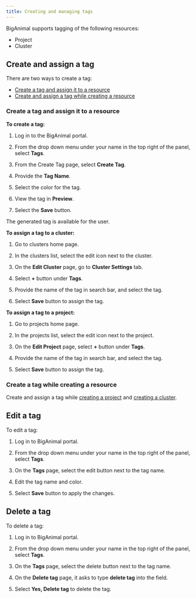 ```yaml
---
title: Creating and managing tags
---
```


BigAnimal supports tagging of the following resources:

- Project
- Cluster

## Create and assign a tag

There are two ways to create a tag:

- [Create a tag and assign it to a resource]() 
- [Create and assign a tag while creating a resource]()

### Create a tag and assign it to a resource

**To create a tag:**

1. Log in to the BigAnimal portal.

1. From the drop down menu under your name in the top right of the panel, select **Tags**.

1. From the Create Tag page, select **Create Tag**.

1. Provide the **Tag Name**.

1. Select the color for the tag.

1. View the tag in **Preview**.

1. Select the **Save** button.

The generated tag is available for the user.

**To assign a tag to a cluster:**

1. Go to clusters home page.

1. In the clusters list, select the edit icon next to the cluster.

1. On the **Edit Cluster** page, go to **Cluster Settings** tab.

1. Select **+** button under **Tags**.

1. Provide the name of the tag in search bar, and select the tag.

1. Select **Save** button to assign the tag.

**To assign a tag to a project:**

1. Go to projects home page.

1. In the projects list, select the edit icon next to the project.

1. On the **Edit Project** page, select **+** button under **Tags**.

1. Provide the name of the tag in search bar, and select the tag.

1. Select **Save** button to assign the tag.

### Create a tag while creating a resource

Create and assign a tag while [creating a project](../../administering_cluster/projects.mdx/#creating-a-project) and [creating a cluster](../../getting_started/creating_a_cluster/index.mdx/#cluster-settings-tab).

## Edit a tag

To edit a tag:

1. Log in to BigAnimal portal.

1. From the drop down menu under your name in the top right of the panel, select **Tags**.

1. On the **Tags** page, select the edit button next to the tag name.

1. Edit the tag name and color.

1. Select **Save** button to apply the changes.

## Delete a tag

To delete a tag:

1. Log in to BigAnimal portal.

1. From the drop down menu under your name in the top right of the panel, select **Tags**.

1. On the **Tags** page, select the delete button next to the tag name.

1. On the **Delete tag** page, it asks to type **delete tag** into the field.

1. Select **Yes, Delete tag** to delete the tag.
